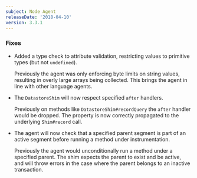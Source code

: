 ```yaml
---
subject: Node Agent
releaseDate: '2018-04-10'
version: 3.3.1
---
```


### Fixes

* Added a type check to attribute validation, restricting values to primitive types (but not `undefined`).

  Previously the agent was only enforcing byte limits on string values, resulting in overly large arrays being collected. This brings the agent in line with other language agents.
* The `DatastoreShim` will now respect specified `after` handlers.

  Previously on methods like `DatastoreShim#recordQuery` the `after` handler would be dropped. The property is now correctly propagated to the underlying `Shim#record` call.
* The agent will now check that a specified parent segment is part of an active segment before running a method under instrumentation.

  Previously the agent would unconditionally run a method under a specified parent. The shim expects the parent to exist and be active, and will throw errors in the case where the parent belongs to an inactive transaction.
